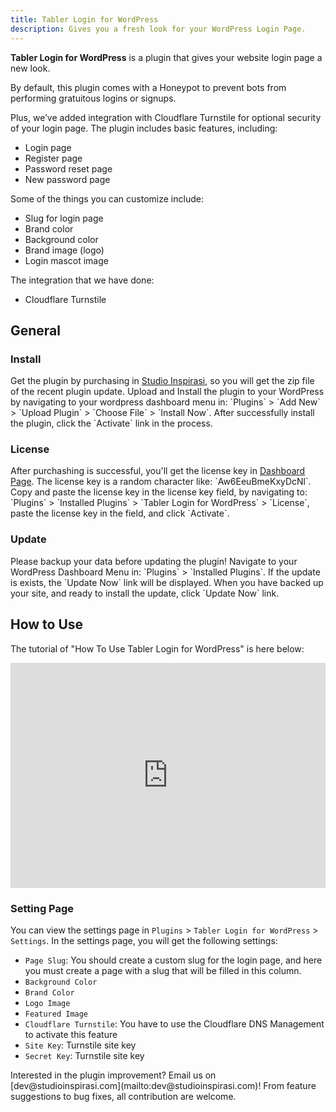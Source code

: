 ```yaml
---
title: Tabler Login for WordPress  
description: Gives you a fresh look for your WordPress Login Page.
---
```


**Tabler Login for WordPress** is a plugin that gives your website login page a new look.

By default, this plugin comes with a Honeypot to prevent bots from performing gratuitous logins or signups.

Plus, we’ve added integration with Cloudflare Turnstile for optional security of your login page. The plugin includes basic features, including:

- Login page
- Register page
- Password reset page
- New password page

Some of the things you can customize include:

- Slug for login page
- Brand color
- Background color
- Brand image (logo)
- Login mascot image

The integration that we have done:

- Cloudflare Turnstile

##  General

###  Install

<Stepper>
  <StepperItem title="Step 1: Download">
    Get the plugin by purchasing in <a href="https://studioinspirasi.com/product/tabler-login-for-wordpress/?lang=en" target="_blank">Studio Inspirasi</a>, so you will get the zip file of the recent plugin update.
  </StepperItem>
  <StepperItem title="Step 2: Upload & Install">
    Upload and Install the plugin to your WordPress by navigating to your wordpress dashboard menu in: `Plugins` > `Add New` > `Upload Plugin` > `Choose File` > `Install Now`.
  </StepperItem>
  <StepperItem title="Step 3: Activate">
    After successfully install the plugin, click the `Activate` link in the process.
  </StepperItem>
</Stepper>

###  License

<Stepper>
  <StepperItem title="Step 1: Get License">
    After purchashing is successful, you'll get the license key in <a href="https://studioinspirasi.com/my-account/license-key/" target="_blank">Dashboard Page</a>. The license key is a random character like: `Aw6EeuBmeKxyDcNl`.
  </StepperItem>
  <StepperItem title="Step 2: Copy & Paste License Key">
    Copy and paste the license key in the license key field, by navigating to: `Plugins` > `Installed Plugins` > `Tabler Login for WordPress` > `License`, paste the license key in the field, and click `Activate`.
  </StepperItem>
</Stepper>

###  Update

<Note title="📣 Caution"> 
 Please backup your data before updating the plugin!
</Note>

<Stepper>
  <StepperItem title="Step 1: Check Update">
    Navigate to your WordPress Dashboard Menu in: `Plugins` > `Installed Plugins`. If the update is exists, the `Update Now` link will be displayed.
  </StepperItem>
  <StepperItem title="Step 2: Update Now">
    When you have backed up your site, and ready to install the update, click `Update Now` link.
  </StepperItem>
</Stepper>

##  How to Use

The tutorial of "How To Use Tabler Login for WordPress" is here below:

<iframe width="100%" height="360px" src="https://www.youtube.com/embed/NlIZSWz3FME?si=mMGtXPRmSf-ggFc4" title="YouTube video player" frameborder="0" allow="accelerometer; autoplay; clipboard-write; encrypted-media; gyroscope; picture-in-picture; web-share" referrerpolicy="strict-origin-when-cross-origin" allowfullscreen></iframe>

### Setting Page

You can view the settings page in `Plugins` > `Tabler Login for WordPress` > `Settings`. In the settings page, you will get the following settings:

- `Page Slug`: You should create a custom slug for the login page, and here you must create a page with a slug that will be filled in this column.
- `Background Color`
- `Brand Color`
- `Logo Image`
- `Featured Image`
- `Cloudflare Turnstile`: You have to use the Cloudflare DNS Management to activate this feature
- `Site Key`: Turnstile site key
- `Secret Key`: Turnstile site key

<Note title="📂 Make The Plugin Better"> 
 Interested in the plugin improvement? Email us on [dev@studioinspirasi.com](mailto:dev@studioinspirasi.com)! From feature suggestions to bug fixes, all contribution are welcome.
</Note>